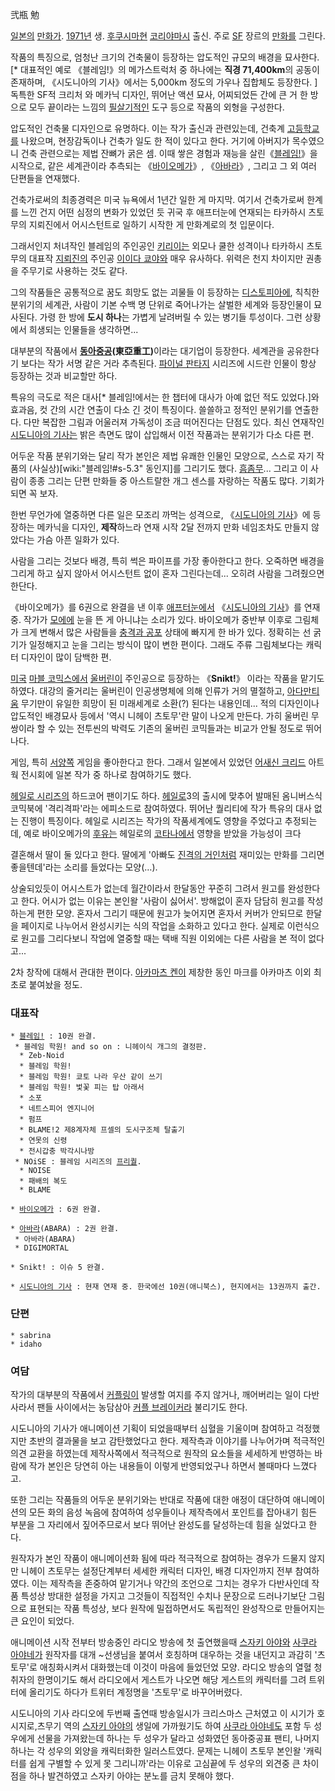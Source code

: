 弐瓶 勉

[[일본]]의 [[만화가]]. [[1971년]] 생. [[후쿠시마]]현 [[코리야마]]시 출신. 주로 [[SF]] 장르의 [[만화]]를 그린다. 

작품의 특징으로, 엄청난 크기의 건축물이 등장하는 압도적인 규모의 배경을 묘사한다. [* 대표적인 예로 《블레임!》의 메가스트럭처 중 하나에는 '''직경 71,400km'''의 공동이 존재하며, 《시도니아의 기사》에서는 5,000km 정도의 가우나 집합체도 등장한다. ] 독특한 SF적 크리처 와 메카닉 디자인, 뛰어난 액션 묘사, 어찌되었든 간에 큰 거 한 방으로 모두 끝이라는 느낌의 [[필살기]]적인 도구 등으로 작품의 외형을 구성한다.  

압도적인 건축물 디자인으로 유명하다. 이는 작가 출신과 관련있는데, 건축계 [[고등학교]]를 나왔으며, 현장감독이나 건축가 일도 한 적이 있다고 한다. 거기에 아버지가 목수였으니 건축 관련으로는 제법 잔뼈가 굵은 셈. 이때 쌓은 경험과 재능을 살린《[[블레임!]]》을 시작으로, 같은 세계관이라 추측되는 《[[바이오메가]]》, 《[[아바라]]》, 그리고 그 외 여러 단편들을 연재했다. 

건축가로써의 최종경력은 미국 뉴욕에서 1년간 일한 게 마지막. 여기서 건축가로써 한계를 느낀 건지 어떤 심정의 변화가 있었던 듯 귀국 후 애프터눈에 연재되는 타카하시 츠토무의 지뢰진에서 어시스턴트로 일하기 시작한 게 만화계로의 첫 입문이다.

그래서인지 처녀작인 블레임의 주인공인 [[키리이]]는 외모나 쿨한 성격이나 타카하시 츠토무의 대표작 [[지뢰진]]의 주인공 [[이이다 쿄야]]와 매우 유사하다. 위력은 천지 차이지만 권총을 주무기로 사용하는 것도 같다.

그의 작품들은 공통적으로 꿈도 희망도 없는 괴물들 이 등장하는 [[디스토피아]]에, 칙칙한 분위기의 세계관, 사람이 기본 수백 명 단위로 죽어나가는 살벌한 세계와 등장인물이 묘사된다. 가령 한 방에 '''도시 하나'''는 가볍게 날려버릴 수 있는 병기들 투성이다. 그런 상황에서 희생되는 인물들을 생각하면...

대부분의 작품에서 '''[[동아중공]](東亞重工)'''이라는 대기업이 등장한다. 세계관을 공유한다기 보다는 작가 서명 같은 거라 추측된다. [[파이널 판타지]] 시리즈에 시드란 인물이 항상 등장하는 것과 비교할만 하다.  

특유의 극도로 적은 대사[* 블레임!에서는 한 챕터에 대사가 아예 없던 적도 있었다.]와 효과음, 컷 간의 시간 연출이 다소 긴 것이 특징이다. 쓸쓸하고 정적인 분위기를 연출한다. 다만 복잡한 그림과 어울러져 가독성이 조금 떠어진다는 단점도 있다. 최신 연재작인 [[시도니아의 기사]]는 밝은 측면도 많이 삽입해서 이전 작품과는 분위기가 다소 다른 편. 

어두운 작품 분위기와는 달리 작가 본인은 제법 유쾌한 인물인 모양으로, 스스로 자기 작품의 (사실상)[wiki:"블레임!#s-5.3" 동인지]를 그리기도 했다. [[흠좀무]]... 그리고 이 사람이 종종 그리는 단편 만화들 중 아스트랄한 개그 센스를 자랑하는 작품도 많다. 기회가 되면 꼭 보자.

한번 무언가에 열중하면 다른 일은 모조리 까먹는 성격으로, 《[[시도니아의 기사]]》에 등장하는 메카닉을 디자인, '''제작'''하느라 연재 시작 2달 전까지 만화 네임조차도 만들지 않았다는 가슴 아픈 일화가 있다.

사람을 그리는 것보다 배경, 특히 썩은 파이프를 가장 좋아한다고 한다. 오죽하면 배경을 그리게 하고 싶지 않아서 어시스턴트 없이 혼자 그린다는데... 오히려 사람을 그려줬으면 한단다.

《바이오메가》를 6권으로 완결을 낸 이후 [[애프터눈]]에서 《[[시도니아의 기사]]》를 연재 중. 작가가 [[모에]]에 눈을 뜬 게 아니냐는 소리가 있다. 바이오메가 중반부 이후로 그림체가 크게 변해서 많은 사람들을 [[충격과 공포]] 상태에 빠지게 한 바가 있다. 정확히는 선 굵기가 일정해지고 눈을 그리는 방식이 많이 변한 편이다. 그래도 주류 그림체보다는 캐릭터 디자인이 많이 담백한 편.

[[미국]] [[마블 코믹스]]에서 [[울버린]]이 주인공으로 등장하는 《'''Snikt!'''》 이라는 작품을 맡기도 하였다. 대강의 줄거리는 울버린이 인공생명체에 의해 인류가 거의 멸절하고, [[아다만티움]] 무기만이 유일한 희망이 된 미래세계로 소환(?) 된다는 내용인데... 적의 디자인이나 압도적인 배경묘사 등에서 '역시 니헤이 츠토무'란 말이 나오게 만든다. 가히 울버린 무쌍이라 할 수 있는 전투씬의 박력도 기존의 울버린 코믹들과는 비교가 안될 정도로 뛰어나다.

게임, 특히 [[서양]]쪽 게임을 좋아한다고 한다. 그래서 일본에서 있었던 [[어새신 크리드]] 아트웍 전시회에 일본 작가 중 하나로 참여하기도 했다.

[[헤일로 시리즈]]의 하드코어 팬이기도 하다. [[헤일로]]3의 출시에 맞추어 발매된 옴니버스식 코믹북에 '격리격파'라는 에피소드로 참여하였다. 뛰어난 퀄리티에 작가 특유의 대사 없는 진행이 특징이다. 헤일로 시리즈는 작가의 작품세계에도 영향을 주었다고 추정되는데, 예로 바이오메가의 [[후유]]는 헤일로의 [[코타나]]에서 영향을 받았을 가능성이 크다

결혼해서 딸이 둘 있다고 한다. 딸에게 '아빠도 [[진격의 거인]]처럼 재미있는 만화를 그리면 좋을텐데'라는 소리를 들었다는 모양(…).

상술되있듯이 어시스트가 없는데 월간이라서 한달동안 꾸준히 그려서 원고를 완성한다고 한다. 어시가 없는 이유는 본인왈 '사람이 싫어서'. 방해없이 혼자 담담히 원고를 작성하는게 편한 모양. 혼자서 그리기 때문에 원고가 늦어지면 혼자서 커버가 안되므로 한달을 페이지로 나누어서 완성시키는 식의 작업을 소화하고 있다고 한다. 실제로 이런식으로 원고를 그리다보니 작업에 열중할 때는 택배 직원 이외에는 다른 사람을 본 적이 없다고...

2차 창작에 대해서 관대한 편이다. [[아카마츠 켄]]이 제창한 동인 마크를 아카마츠 이외 최초로 붙여놨을 정도.
=== 대표작 ===
 * [[블레임!]] : 10권 완결.
  * 블레임 학원! and so on : 니헤이식 개그의 결정판.
   * Zeb-Noid
   * 블레임 학원!
   * 블레임 학원! 쿄토 나라 우산 같이 쓰기
   * 블레임 학원! 벛꽃 피는 탑 아래서
   * 소포
   * 네트스피어 엔지니어
   * 펌프
   * BLAME!2 제8계자체 프셀의 도시구조체 탈출기
   * 연못의 신령
   * 전시갑충 박각시나방
  * NOiSE : 블레임 시리즈의 [[프리퀄]].
   * NOISE
   * 패배의 복도
   * BLAME

 * [[바이오메가]] : 6권 완결.

 * [[아바라]](ABARA) : 2권 완결.
  * 아바라(ABARA)
  * DIGIMORTAL

 * Snikt! : 이슈 5 완결.

 * [[시도니아의 기사]] : 현재 연재 중. 한국에선 10권(애니북스), 현지에서는 13권까지 출간.

=== 단편 ===
 * sabrina
 * idaho

=== 여담 ===
작가의 대부분의 작품에서 [[커플링]]이 발생할 여지를 주지 않거나, 깨어버리는 일이 다반사라서 팬들 사이에서는 농담삼아 [[커플 브레이커]]라 불리기도 한다.

시도니아의 기사가 애니메이션 기획이 되었을때부터 심혈을 기울이며 참여하고 걱정했지만 초반의 결과물을 보고 감탄했었다고 한다. 제작측과 이야기를 나누어가며 적극적인 의견 교환을 하였는데 제작사쪽에서 적극적으로 원작의 요소들을 세세하게 반영하는 바람에 작가 본인은 당연히 아는 내용들이 이렇게 반영되었구나 하면서 볼때마다 느꼈다고.

또한 그리는 작품들의 어두운 분위기와는 반대로 작품에 대한 애정이 대단하여 애니메이션의 모든 화의 음성 녹음에 참여하여 성우들이나 제작측에서 포인트를 잡아내기 힘든 부분을 그 자리에서 짚어주므로서 보다 뛰어난 완성도를 달성하는데 힘을 실었다고 한다.

원작자가 본인 작품이 애니메이션화 됨에 따라 적극적으로 참여하는 경우가 드물지 않지만 니헤이 츠토무는 설정단계부터 세세한 캐릭터 디자인, 배경 디자인까지 전부 참여하였다. 이는 제작측을 존중하여 맡기거나 약간의 조언으로 그치는 경우가 다반사인데 작품 특성상 방대한 설정을 가지고 그것들이 직접적인 수치나 문장으로 드러나기보단 그림으로 표현되는 작품 특성상, 보다 원작에 밀접하면서도 독립적인 완성작으로 만들어지는 큰 요인이 되었다.

애니메이션 시작 전부터 방송중인 라디오 방송에 첫 출연했을때 [[스자키 아야]]와 [[사쿠라 아야네]]가 원작자를 대개 ~선생님을 붙여서 호칭하며 대우하는 것을 내던지고 과감히 '츠토무'로 애칭화시켜서 대화했는데 이것이 마음에 들었던었 모양. 라디오 방송의 열혈 청취자의 한명이기도 해서 라디오에서 게스트가 나오면 해당 게스트의 캐릭터를 그려 트위터에 올리기도 하다가 트위터 계정명을 '츠토무'로 바꾸어버렸다.  

시도니아의 기사 라디오에 두번째 출연때 방송일시가 크리스마스 근처였고 이 시기가 호시지로,츠무기 역의 [[스자키 아야]]의 생일에 가까웠기도 하여 [[사쿠라 아야네]]도 포함 두 성우에게 선물을 가져왔는데 하나는 두 성우가 달라고 성화였던 동아중공표 팬티, 나머지 하나는 각 성우의 외양을 캐릭터화한 일러스트였다. 문제는 니헤이 츠토무 본인왈 '캐릭터를 쉽게 구별할 수 있게 못 그리니까'라는 이유로 고심끝에 두 성우의 외견중 큰 차이점을 하나 발견하였고 스자키 아야는 분노를 금치 못해야 했다.  
